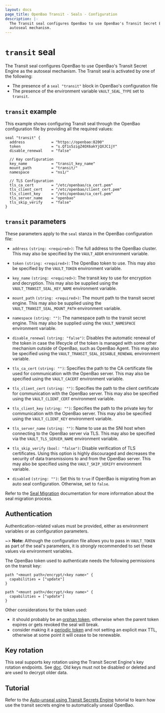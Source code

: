 ```yaml
---
layout: docs
page_title: OpenBao Transit - Seals - Configuration
description: |-
  The Transit seal configures OpenBao to use OpenBao's Transit Secret Engine as the
  autoseal mechanism.
---
```


# `transit` seal


The Transit seal configures OpenBao to use OpenBao's Transit Secret Engine as the
autoseal mechanism.
The Transit seal is activated by one of the following:

- The presence of a `seal "transit"` block in OpenBao's configuration file
- The presence of the environment variable `VAULT_SEAL_TYPE` set to `transit`.

## `transit` example

This example shows configuring Transit seal through the OpenBao configuration file
by providing all the required values:

```hcl
seal "transit" {
  address            = "https://openbao:8200"
  token              = "s.Qf1s5zigZ4OX6akYjQXJC1jY"
  disable_renewal    = "false"

  // Key configuration
  key_name           = "transit_key_name"
  mount_path         = "transit/"
  namespace          = "ns1/"

  // TLS Configuration
  tls_ca_cert        = "/etc/openbao/ca_cert.pem"
  tls_client_cert    = "/etc/openbao/client_cert.pem"
  tls_client_key     = "/etc/openbao/ca_cert.pem"
  tls_server_name    = "openbao"
  tls_skip_verify    = "false"
}
```

## `transit` parameters

These parameters apply to the `seal` stanza in the OpenBao configuration file:

- `address` `(string: <required>)`: The full address to the OpenBao cluster.
  This may also be specified by the `VAULT_ADDR` environment variable.

- `token` `(string: <required>)`: The OpenBao token to use. This may also be
  specified by the `VAULT_TOKEN` environment variable.

- `key_name` `(string: <required>)`: The transit key to use for encryption and
  decryption. This may also be supplied using the `VAULT_TRANSIT_SEAL_KEY_NAME`
  environment variable.

- `mount_path` `(string: <required>)`: The mount path to the transit secret engine.
  This may also be supplied using the `VAULT_TRANSIT_SEAL_MOUNT_PATH` environment
  variable.

- `namespace` `(string: "")`: The namespace path to the transit secret engine.
  This may also be supplied using the `VAULT_NAMESPACE` environment variable.

- `disable_renewal` `(string: "false")`: Disables the automatic renewal of the token
  in case the lifecycle of the token is managed with some other mechanism outside of
  OpenBao, such as OpenBao Agent. This may also be specified using the
  `VAULT_TRANSIT_SEAL_DISABLE_RENEWAL` environment variable.

- `tls_ca_cert` `(string: "")`: Specifies the path to the CA certificate file used
  for communication with the OpenBao server. This may also be specified using the
  `VAULT_CACERT` environment variable.

- `tls_client_cert` `(string: "")`: Specifies the path to the client certificate
  for communication with the OpenBao server. This may also be specified using the
  `VAULT_CLIENT_CERT` environment variable.

- `tls_client_key` `(string: "")`: Specifies the path to the private key for
  communication with the OpenBao server. This may also be specified using the
  `VAULT_CLIENT_KEY` environment variable.

- `tls_server_name` `(string: "")`: Name to use as the SNI host when connecting
  to the OpenBao server via TLS. This may also be specified via the
  `VAULT_TLS_SERVER_NAME` environment variable.

- `tls_skip_verify` `(bool: "false")`: Disable verification of TLS certificates.
  Using this option is highly discouraged and decreases the security of data
  transmissions to and from the OpenBao server. This may also be specified using the
  `VAULT_SKIP_VERIFY` environment variable.

- `disabled` `(string: "")`: Set this to `true` if OpenBao is migrating from an auto seal configuration. Otherwise, set to `false`.

Refer to the [Seal Migration](/docs/concepts/seal#seal-migration) documentation for more information about the seal migration process.

## Authentication

Authentication-related values must be provided, either as environment
variables or as configuration parameters.

~> **Note:** Although the configuration file allows you to pass in
`VAULT_TOKEN` as part of the seal's parameters, it is _strongly_ recommended
to set these values via environment variables.

The OpenBao token used to authenticate needs the following permissions on the
transit key:

```hcl
path "<mount path>/encrypt/<key name>" {
  capabilities = ["update"]
}

path "<mount path>/decrypt/<key name>" {
  capabilities = ["update"]
}
```

Other considerations for the token used:
* it should probably be an [orphan token](/docs/concepts/tokens#token-hierarchies-and-orphan-tokens),
otherwise when the parent token expires or gets revoked the seal will break.
* consider making it a [periodic token](/docs/concepts/tokens#periodic-tokens)
and not setting an explicit max TTL, otherwise at some point it will cease to be renewable.

## Key rotation

This seal supports key rotation using the Transit Secret Engine's key rotation endpoints. See
[doc](/api-docs/secret/transit#rotate-key). Old keys must not be disabled or deleted and are
used to decrypt older data.

## Tutorial

Refer to the [Auto-unseal using Transit Secrets Engine](/tutorials/auto-unseal/autounseal-transit)
tutorial to learn how use the transit secrets engine to automatically unseal OpenBao.
